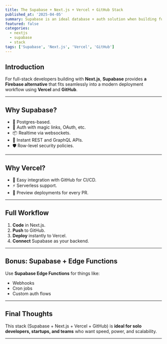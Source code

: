 ```yaml
---
title: The Supabase + Next.js + Vercel + GitHub Stack
published_at: '2025-04-05'
summary: Supabase is an ideal database + auth solution when building full-stack apps with Next.js and Vercel.
featured: false
categories:
  - nextjs
  - supabase
  - stack
tags: ['Supabase', 'Next.js', 'Vercel', 'GitHub']
---
```


## Introduction

For full-stack developers building with **Next.js**, **Supabase** provides **a Firebase alternative** that fits seamlessly into a modern deployment workflow using **Vercel** and **GitHub**.

---

## Why Supabase?

- 🧠 Postgres-based.
- 🔐 Auth with magic links, OAuth, etc.
- 📦 Realtime via websockets.
- 🧰 Instant REST and GraphQL APIs.
- 🛡️ Row-level security policies.

---

## Why Vercel?

- 🔄 Easy integration with GitHub for CI/CD.
- ⚡ Serverless support.
- 📸 Preview deployments for every PR.

---

## Full Workflow

1. **Code** in Next.js.
2. **Push** to GitHub.
3. **Deploy** instantly to Vercel.
4. **Connect** Supabase as your backend.

---

## Bonus: Supabase + Edge Functions

Use **Supabase Edge Functions** for things like:

- Webhooks
- Cron jobs
- Custom auth flows

---

## Final Thoughts

This stack (Supabase + Next.js + Vercel + GitHub) is **ideal for solo developers, startups, and teams** who want speed, power, and scalability.

---
